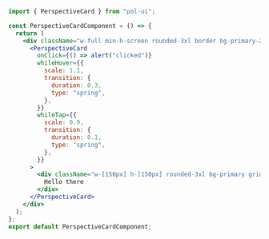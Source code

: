 ```jsx
import { PerspectiveCard } from "pol-ui";

const PerspectiveCardComponent = () => {
  return (
    <div className="w-full min-h-screen rounded-3xl border bg-primary-200">
      <PerspectiveCard
        onClick={() => alert("clicked")}
        whileHover={{
          scale: 1.1,
          transition: {
            duration: 0.3,
            type: "spring",
          },
        }}
        whileTap={{
          scale: 0.9,
          transition: {
            duration: 0.1,
            type: "spring",
          },
        }}
      >
        <div className="w-[150px] h-[150px] rounded-3xl bg-primary grid place-items-center">
          Hello there
        </div>
      </PerspectiveCard>
    </div>
  );
};
export default PerspectiveCardComponent;
```
